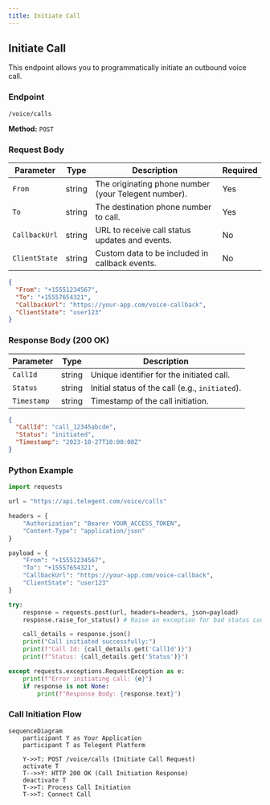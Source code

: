 ```yaml
---
title: Initiate Call
---
```


## Initiate Call

This endpoint allows you to programmatically initiate an outbound voice call.

### Endpoint

`/voice/calls`

**Method:** `POST`

### Request Body

| Parameter      | Type   | Description                                   | Required |
|----------------|--------|-----------------------------------------------|----------|
| `From`         | string | The originating phone number (your Telegent number). | Yes      |
| `To`           | string | The destination phone number to call.          | Yes      |
| `CallbackUrl`  | string | URL to receive call status updates and events. | No       |
| `ClientState`  | string | Custom data to be included in callback events.  | No       |

```json
{
  "From": "+15551234567",
  "To": "+15557654321",
  "CallbackUrl": "https://your-app.com/voice-callback",
  "ClientState": "user123"
}
```

### Response Body (200 OK)

| Parameter   | Type   | Description                     |
|-------------|--------|---------------------------------|
| `CallId`    | string | Unique identifier for the initiated call. |
| `Status`    | string | Initial status of the call (e.g., `initiated`). |
| `Timestamp` | string | Timestamp of the call initiation. |

```json
{
  "CallId": "call_12345abcde",
  "Status": "initiated",
  "Timestamp": "2023-10-27T10:00:00Z"
}
```

### Python Example

```python
import requests

url = "https://api.telegent.com/voice/calls"

headers = {
    "Authorization": "Bearer YOUR_ACCESS_TOKEN",
    "Content-Type": "application/json"
}

payload = {
    "From": "+15551234567",
    "To": "+15557654321",
    "CallbackUrl": "https://your-app.com/voice-callback",
    "ClientState": "user123"
}

try:
    response = requests.post(url, headers=headers, json=payload)
    response.raise_for_status() # Raise an exception for bad status codes

    call_details = response.json()
    print("Call initiated successfully:")
    print(f"Call Id: {call_details.get('CallId')}")
    print(f"Status: {call_details.get('Status')}")

except requests.exceptions.RequestException as e:
    print(f"Error initiating call: {e}")
    if response is not None:
        print(f"Response Body: {response.text}")
```

### Call Initiation Flow

```mermaid
sequenceDiagram
    participant Y as Your Application
    participant T as Telegent Platform

    Y->>T: POST /voice/calls (Initiate Call Request)
    activate T
    T-->>Y: HTTP 200 OK (Call Initiation Response)
    deactivate T
    T->>T: Process Call Initiation
    T->>T: Connect Call
``` 